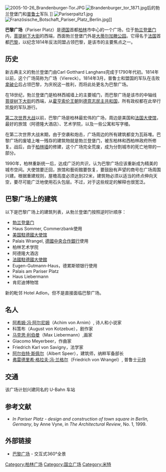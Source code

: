 {{Expand English|Pariser Platz}}
[[Image:2005-10-26_Brandenburger-Tor.JPG|thumb]]
[[Image:Brandenburger_tor_1871.jpg|thumb]]后的勃兰登堡门和[[普鲁士|普鲁士]]军队 ]]
[[Image:Pariserpaltz1.jpg|thumb]]
[[Image:Französische_Botschaft_Pariser_Platz_Berlin.jpg|thumb]]]]

'''巴黎广场'''（Pariser Platz）是[[德国|德国]]首都[[柏林|柏林]]市中心的一个广场，位于[[勃兰登堡门|勃兰登堡门]]内，[[菩提树下大街|菩提树下大街]]的西端，西面勃兰登堡门外是[[大蒂尔加滕公园|大蒂尔加滕公园]]。它得名于[[法国|法国]]首都[[巴黎|巴黎]]，以纪念1814年反法同盟占领巴黎，是该市的主要焦点之一。

==历史 ==
新古典主义的勃兰登堡门由Carl Gotthard Langhans完成于1790年代初。1814年以前，这个广场简称为广场（Viereck）。1814年3月，普鲁士和盟国的军队在击败[[拿破仑|拿破仑]]后占领巴黎，为庆祝这一胜利，而将此处更名为巴黎广场。

在18世纪，勃兰登堡门是柏林西城墙上的主要城门，而巴黎广场是该市的中轴线[[菩提树下大街|菩提树下大街]]的西端，从[[霍亨索伦王朝|霍亨索伦王朝]]到[[德意志民主共和国|德意志民主共和国]]，所有政权都在此举行凯旋的军队游行。

[[第二次世界大战|第二次世界大战]]以前，巴黎广场是柏林最宏伟的广场，周边是美国和[[法國駐德大使館|法国大使馆]]，最好的旅馆（阿德隆大酒店）、艺术学院，以及一些公寓和写字楼。 

在第二次世界大战末期，由于空袭和炮击，广场周边的所有建筑都变为瓦砾堆。巴黎广场的废墟上唯一残存的建筑物就是勃兰登堡门，被东柏林和西柏林政府所修复。战后，由于[[柏林墙|柏林墙]]的修建，这个广场完全荒废，成为分割城市的死亡地带的一部分。 

1990年，柏林重新统一后，达成广泛的共识，认为巴黎广场应该重新成为精美的城市空间。大使馆要迁回，旅馆和藝術館要恢复，要鼓励有声望的商号在广场周围兴建。根据重建规则，屋檐高度必须达到22米，建筑物必须以适当的终点伸向天空，要尽可能广泛地使用石头包层。不过，对于这些规定的解释也很宽泛。

== 巴黎广场上的建筑==
以下是巴黎广场上的建筑列表，从勃兰登堡门按照逆时针顺序：

* [[勃兰登堡门|勃兰登堡门]]
* Haus Sommer, Commerzbank使用
* [[美国駐德國大使馆|美国駐德國大使馆]]
* Palais Wrangel, [[德國中央合作銀行|德國中央合作銀行]]使用
* 柏林艺术学院
* 阿德隆大酒店
* [[法國駐德國大使館|法國駐德國大使館]]
* Eugen-Gutmann-Haus，德累斯顿银行使用
* Palais am Pariser Platz
* Haus Liebermann
* 肯尼迪博物馆

新的{{Link-en|英國駐德國大使館|Embassy of the United Kingdom, Berlin}}毗邻 Hotel Adlon，但不是直接面临巴黎广场。

== 名人 ==
* [[阿希姆·冯·阿尔尼姆|阿希姆·冯·阿尔尼姆]]（Achim von Arnim）, 诗人和小说家
* 科策布（August von Kotzebue），剧作家
* [[马克思·利伯曼|马克思·利伯曼]]（Max Liebermann）,画家
* Giacomo Meyerbeer，作曲家
* Friedrich Karl von Savigny，法学家
* [[阿尔伯特·斯佩尔|阿尔伯特·斯佩尔]]（Albert Speer），建筑师，纳粹军备部长
* [[弗雷德里希·格拉夫·冯·兰格尔|弗雷德里希·格拉夫·冯·兰格尔]]（Friedrich von Wrangel）, 普鲁士[[德国元帅|元帅]]

==交通==
该广场计划兴建同名的 U-Bahn 车站

==参考文献 ==
*''In Pariser Platz - design and construction of town square in Berlin, Germany'', by Anne Vyne, in ''The Architectural Review'', No. 1, 1999.

==外部链接==
* [http://www.stadtpanoramen.de/en/berlin/pariser_platz.html 巴黎广场] {{Wayback|url=http://www.stadtpanoramen.de/en/berlin/pariser_platz.html |date=20050312035413 }} - 交互式360°全景

{{commons|Pariser Platz}}

{{coord|52|30|59|N|13|22|44|E|display=title}}

[[Category:柏林广场|Category:柏林广场]]
[[Category:国立广场|Category:国立广场]]
[[Category:米特|Category:米特]]